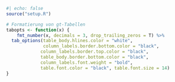 
```r
#| echo: false
source("setup.R")

# Formatierung von gt-Tabellen
tabopts <- function(x) {
    fmt_number(x, decimals = 3, drop_trailing_zeros = T) %>%
  tab_options(table_body.hlines.color = "white", 
              column_labels.border.bottom.color = "black", 
             column_labels.border.top.color = "black",
             table_body.border.bottom.color = "black",
             column_labels.font.weight = "bold", 
             table.font.color = "black", table.font.size = 14)
}
```
